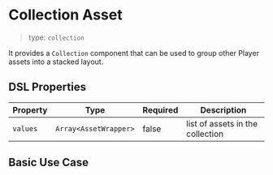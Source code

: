 
<Meta of={CollectionStories} />

# Collection Asset

> type: `collection`

It provides a `Collection` component that can be used to group other Player assets into a stacked layout.

## DSL Properties

| Property | Type                  | Required | Description                      |
| -------- | --------------------- | -------- | -------------------------------- |
| `values` | `Array<AssetWrapper>` | false    | list of assets in the collection |

## Basic Use Case

<Canvas of={CollectionStories.Basic} />
